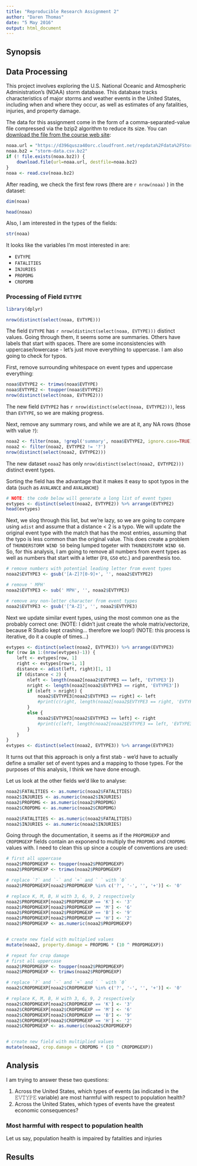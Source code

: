 ```yaml
---
title: "Reproducible Research Assignment 2"
author: "Daren Thomas"
date: "5 May 2016"
output: html_document
---
```


## Synopsis

## Data Processing

This project involves exploring the U.S. National Oceanic and Atmospheric Administration's (NOAA) storm database. This database tracks characteristics of major storms and weather events in the United States, including when and where they occur, as well as estimates of any fatalities, injuries, and property damage.

The data for this assignment come in the form of a comma-separated-value file compressed via the bzip2 algorithm to reduce its size. You can [download the file from the course web site](https://d396qusza40orc.cloudfront.net/repdata%2Fdata%2FStormData.csv.bz2): 

```r
noaa.url = "https://d396qusza40orc.cloudfront.net/repdata%2Fdata%2FStormData.csv.bz2"
noaa.bz2 = "storm-data.csv.bz2"
if (! file.exists(noaa.bz2)) {
    download.file(url=noaa.url, destfile=noaa.bz2)
}
noaa <- read.csv(noaa.bz2)
```

After reading, we check the first few rows (there are `r nrow(noaa)` ) in the dataset:

```r
dim(noaa)
```

```r
head(noaa)
```

Also, I am interested in the types of the fields:

```r
str(noaa)
```

It looks like the variables I'm most interested in are:

- `EVTYPE`
- `FATALITIES`
- `INJURIES`
- `PROPDMG`
- `CROPDMB`

### Processing of Field `EVTYPE`
```r
library(dplyr)
```

```r
nrow(distinct(select(noaa, EVTYPE)))
```

The field `EVTYPE` has `r nrow(distinct(select(noaa, EVTYPE)))` distinct values. Going through them, it seems some are summaries. Others have labels that start with spaces. There are some inconsistencies with uppercase/lowercase - let's just move everything to uppercase. I am also going to check for typos.

First, remove surrounding whitespace on event types and uppercase everything:

```r
noaa$EVTYPE2 <- trimws(noaa$EVTYPE)
noaa$EVTYPE2 <- toupper(noaa$EVTYPE2)
nrow(distinct(select(noaa, EVTYPE2)))
```

The new field `EVTYPE2` has `r nrow(distinct(select(noaa, EVTYPE2)))`, less than `EVTYPE`, so we are making progress.

Next, remove any summary rows, and while we are at it, any NA rows (those with value `?`):

```r
noaa2 <- filter(noaa, !grepl('summary', noaa$EVTYPE2, ignore.case=TRUE))
noaa2 <- filter(noaa2, EVTYPE2 != '?')
nrow(distinct(select(noaa2, EVTYPE2)))
```

The new dataset `noaa2` has only `nrow(distinct(select(noaa2, EVTYPE2)))` distinct event types.

Sorting the field has the advantage that it makes it easy to spot typos in the data (such as `AVALANCE` and `AVALANCHE`)

```r

# NOTE: the code below will generate a long list of event types
evtypes <- distinct(select(noaa2, EVTYPE2)) %>% arrange(EVTYPE2)
head(evtypes)
```

Next, we slog through this list, but we're lazy, so we are going to compare using `adist` and assume that a distance < 2 is a typo. We will update the original event type with the match that has the most entries, assuming that the typo is less common than the original value. This does create a problem of `THUNDERSTORM WIND 50` being lumped togeter with `THUNDERSTORM WIND 60`. So, for this analysis, I am going to remove all numbers from event types as well as numbers that start with a letter (`F0`, `G50` etc.) and parenthesis too.

```r
# remove numbers with potential leading letter from event types
noaa2$EVTYPE3 <- gsub('[A-Z]?[0-9]+', '', noaa2$EVTYPE2)

# remove ' MPH'
noaa2$EVTYPE3 <- sub(' MPH', '', noaa2$EVTYPE3)

# remove any non-letter character from event types
noaa2$EVTYPE3 <- gsub('[^A-Z]', '', noaa2$EVTYPE3)
```

Next we update similar event types, using the most common one as the probably correct one:
(NOTE: I didn't just create the whole matrix/vectorize, because R Studio kept crashing... therefore we loop!)
(NOTE: this process is iterative, do it a couple of times...)

```r
evtypes <- distinct(select(noaa2, EVTYPE3)) %>% arrange(EVTYPE3)
for (row in 1:(nrow(evtypes)-1)) {
    left <- evtypes[row, 1]
    right <- evtypes[row+1, 1]
    distance <- adist(left, right)[1, 1]
    if (distance < 2) {
        nleft <- length(noaa2[noaa2$EVTYPE3 == left, 'EVTYPE3'])
        nright <- length(noaa2[noaa2$EVTYPE3 == right, 'EVTYPE3'])
        if (nleft > nright) {
            noaa2$EVTYPE3[noaa2$EVTYPE3 == right] <- left
            #print(c(right, length(noaa2[noaa2$EVTYPE3 == right, 'EVTYPE3'])))
        }
        else {
            noaa2$EVTYPE3[noaa2$EVTYPE3 == left] <- right
            #print(c(left, length(noaa2[noaa2$EVTYPE3 == left, 'EVTYPE3'])))
        }
    }
}
evtypes <- distinct(select(noaa2, EVTYPE3)) %>% arrange(EVTYPE3)
```

It turns out that this approach is only a first stab - we'd have to actually define a smaller set of event types and a mapping to those types. For the purposes of this analysis, I think we have done enough.

Let us look at the other fields we'd like to analyse:

```r
noaa2$FATALITIES <- as.numeric(noaa2$FATALITIES)
noaa2$INJURIES <- as.numeric(noaa2$INJURIES)
noaa2$PROPDMG <- as.numeric(noaa2$PROPDMG)
noaa2$CROPDMG <- as.numeric(noaa2$CROPDMG)

noaa2$FATALITIES <- as.numeric(noaa2$FATALITIES)
noaa2$INJURIES <- as.numeric(noaa2$INJURIES)
```

Going through the documentation, it seems as if the `PROPDMGEXP` and `CROPDMGEXP` fields contain an exponend to multiply the `PROPDMG` and `CROPDMG` values with. I need to clean this up since a couple of conventions are used:

```r
# first all uppercase
noaa2$PROPDMGEXP <- toupper(noaa2$PROPDMGEXP)
noaa2$PROPDMGEXP <- trimws(noaa2$PROPDMGEXP)

# replace `?` and `-` and `+` and ` ` with `0`
noaa2$PROPDMGEXP[noaa2$PROPDMGEXP %in% c('?', '-', '', '+')] <- '0'

# replace K, M, B, H with 3, 6, 9, 2 respectively
noaa2$PROPDMGEXP[noaa2$PROPDMGEXP == 'K'] <- '3'
noaa2$PROPDMGEXP[noaa2$PROPDMGEXP == 'M'] <- '6'
noaa2$PROPDMGEXP[noaa2$PROPDMGEXP == 'B'] <- '9'
noaa2$PROPDMGEXP[noaa2$PROPDMGEXP == 'H'] <- '2'
noaa2$PROPDMGEXP <- as.numeric(noaa2$PROPDMGEXP)


# create new field with multiplied values
mutate(noaa2, property.damage = PROPDMG * (10 ^ PROPDMGEXP))

# repeat for crop damage
# first all uppercase
noaa2$PROPDMGEXP <- toupper(noaa2$PROPDMGEXP)
noaa2$PROPDMGEXP <- trimws(noaa2$PROPDMGEXP)

# replace `?` and `-` and `+` and ` ` with `0`
noaa2$CROPDMGEXP[noaa2$CROPDMGEXP %in% c('?', '-', '', '+')] <- '0'

# replace K, M, B, H with 3, 6, 9, 2 respectively
noaa2$CROPDMGEXP[noaa2$CROPDMGEXP == 'K'] <- '3'
noaa2$CROPDMGEXP[noaa2$CROPDMGEXP == 'M'] <- '6'
noaa2$CROPDMGEXP[noaa2$CROPDMGEXP == 'B'] <- '9'
noaa2$CROPDMGEXP[noaa2$CROPDMGEXP == 'H'] <- '2'
noaa2$CROPDMGEXP <- as.numeric(noaa2$CROPDMGEXP)


# create new field with multiplied values
mutate(noaa2, crop.damage = CROPDMG * (10 ^ CROPDMGEXP))
```

## Analysis

I am trying to answer these two questions:

1. Across the United States, which types of events (as indicated in the 𝙴𝚅𝚃𝚈𝙿𝙴 variable) are most harmful with respect to population health?
2. Across the United States, which types of events have the greatest economic consequences?


### Most harmful with respect to population health

Let us say, population health is impaired by fatalities and injuries

## Results

